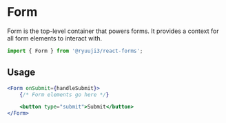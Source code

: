 

<Meta of={FormStories} />

# Form

Form is the top-level container that powers forms. It provides a context for all form elements to interact with.

```jsx
import { Form } from '@ryuuji3/react-forms';
```

## Usage

```jsx
<Form onSubmit={handleSubmit}>
    {/* Form elements go here */}

    <button type="submit">Submit</button>
</Form>

